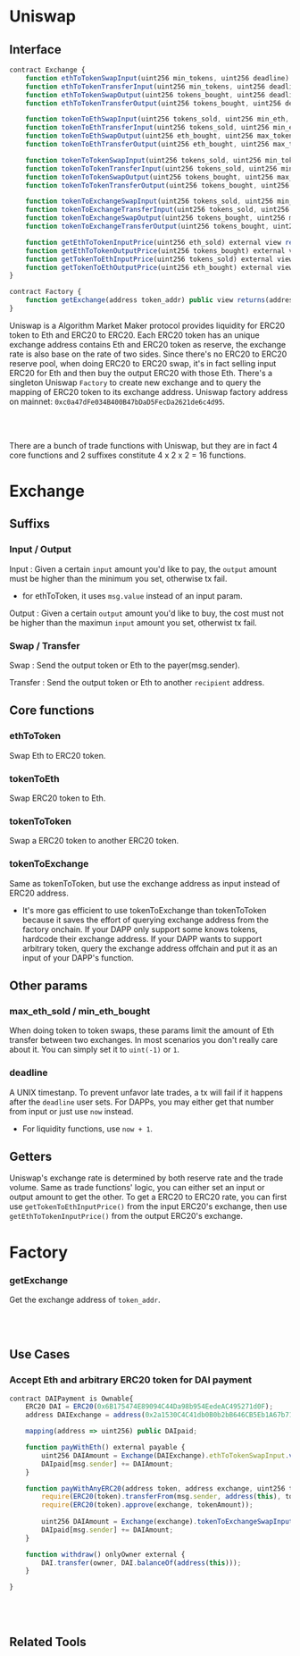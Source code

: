 # Uniswap

## Interface

```javascript
contract Exchange {
    function ethToTokenSwapInput(uint256 min_tokens, uint256 deadline) external payable returns (uint256 tokens_bought);
    function ethToTokenTransferInput(uint256 min_tokens, uint256 deadline, address recipient) external payable returns (uint256 tokens_bought);
    function ethToTokenSwapOutput(uint256 tokens_bought, uint256 deadline) external payable returns (uint256 eth_sold);
    function ethToTokenTransferOutput(uint256 tokens_bought, uint256 deadline, address recipient) external payable returns (uint256 eth_sold);

    function tokenToEthSwapInput(uint256 tokens_sold, uint256 min_eth, uint256 deadline) external returns (uint256 eth_bought);
    function tokenToEthTransferInput(uint256 tokens_sold, uint256 min_eth, uint256 deadline, address recipient) external returns (uint256 eth_bought);
    function tokenToEthSwapOutput(uint256 eth_bought, uint256 max_tokens, uint256 deadline) external returns (uint256 tokens_sold);
    function tokenToEthTransferOutput(uint256 eth_bought, uint256 max_tokens, uint256 deadline, address recipient) external returns (uint256 tokens_sold);

    function tokenToTokenSwapInput(uint256 tokens_sold, uint256 min_tokens_bought, uint256 min_eth_bought, uint256 deadline, address token_addr) external returns (uint256 tokens_bought);
    function tokenToTokenTransferInput(uint256 tokens_sold, uint256 min_tokens_bought, uint256 min_eth_bought, uint256 deadline, address recipient, address token_addr) external returns (uint256 tokens_bought);
    function tokenToTokenSwapOutput(uint256 tokens_bought, uint256 max_tokens_sold, uint256 max_eth_sold, uint256 deadline, address token_addr) external returns (uint256 tokens_sold);
    function tokenToTokenTransferOutput(uint256 tokens_bought, uint256 max_tokens_sold, uint256 max_eth_sold, uint256 deadline, address recipient, address token_addr) external returns (uint256 tokens_sold);

    function tokenToExchangeSwapInput(uint256 tokens_sold, uint256 min_tokens_bought, uint256 min_eth_bought, uint256 deadline, address exchange_addr) external returns (uint256 tokens_bought);
    function tokenToExchangeTransferInput(uint256 tokens_sold, uint256 min_tokens_bought, uint256 min_eth_bought, uint256 deadline, address recipient, address exchange_addr) external returns (uint256 tokens_bought);
    function tokenToExchangeSwapOutput(uint256 tokens_bought, uint256 max_tokens_sold, uint256 max_eth_sold, uint256 deadline, address exchange_addr) external returns (uint256 tokens_sold);
    function tokenToExchangeTransferOutput(uint256 tokens_bought, uint256 max_tokens_sold, uint256 max_eth_sold, uint256 deadline, address recipient, address exchange_addr) external returns (uint256 tokens_sold);

    function getEthToTokenInputPrice(uint256 eth_sold) external view returns (uint256 tokens_bought);
    function getEthToTokenOutputPrice(uint256 tokens_bought) external view returns (uint256 eth_sold);
    function getTokenToEthInputPrice(uint256 tokens_sold) external view returns (uint256 eth_bought);
    function getTokenToEthOutputPrice(uint256 eth_bought) external view returns (uint256 tokens_sold);
}
```

```javascript
contract Factory {
    function getExchange(address token_addr) public view returns(address);
}
```
Uniswap is a Algorithm Market Maker protocol provides liquidity for ERC20 token to Eth and ERC20 to ERC20.
Each ERC20 token has an unique exchange address contains Eth and ERC20 token as reserve, the exchange rate is also base on the rate of two sides.
Since there's no ERC20 to ERC20 reserve pool, when doing ERC20 to ERC20 swap, it's in fact selling input ERC20 for Eth and then buy the output ERC20 with those Eth. 
There's a singleton Uniswap `Factory` to create new exchange and to query the mapping of ERC20 token to its exchange address.
Uniswap factory address on mainnet: `0xc0a47dFe034B400B47bDaD5FecDa2621de6c4d95`.

<br />
<br />

There are a bunch of trade functions with Uniswap, but they are in fact 4 core functions and 2 suffixes constitute 4 x 2 x 2 = 16 functions.

# Exchange

## Suffixs

### Input / Output

Input : Given a certain `input` amount you'd like to pay, the `output` amount must be higher than the minimum you set, otherwise tx fail.
* for ethToToken, it uses `msg.value` instead of an input param.

Output : Given a certain `output` amount you'd like to buy, the cost must not be higher than the maximun `input` amount you set, otherwist tx fail.

### Swap / Transfer

Swap : Send the output token or Eth to the payer(msg.sender).

Transfer : Send the output token or Eth to another `recipient` address.



## Core functions

### ethToToken

Swap Eth to ERC20 token.

### tokenToEth

Swap ERC20 token to Eth.

### tokenToToken

Swap a ERC20 token to another ERC20 token.

### tokenToExchange

Same as tokenToToken, but use the exchange address as input instead of ERC20 address.

* It's more gas efficient to use tokenToExchange than tokenToToken because it saves the effort of querying exchange address from the factory onchain. If your DAPP only support some knows tokens, hardcode their exchange address. If your DAPP wants to support arbitrary token, query the exchange address offchain and put it as an input of your DAPP's function.

<TokenAddressToExchangeAddress />

## Other params

### max_eth_sold / min_eth_bought

When doing token to token swaps, these params limit the amount of Eth transfer between two exchanges. In most scenarios you don't really care about it. You can simply set it to `uint(-1)` or `1`.

### deadline

A UNIX timestanp. To prevent unfavor late trades, a tx will fail if it happens after the `deadline` user sets. For DAPPs, you may either get that number from input or just use `now` instead.

* For liquidity functions, use `now + 1`.

## Getters

Uniswap's exchange rate is determined by both reserve rate and the trade volume.
Same as trade functions' logic, you can either set an input or output amount to get the other. 
To get a ERC20 to ERC20 rate, you can first use `getTokenToEthInputPrice()` from the input ERC20's exchange, then use `getEthToTokenInputPrice()` from the output ERC20's exchange.

# Factory

### getExchange

Get the exchange address of `token_addr`.

<br />
<br />

## Use Cases

### Accept Eth and arbitrary ERC20 token for DAI payment

```javascript
contract DAIPayment is Ownable{
    ERC20 DAI = ERC20(0x6B175474E89094C44Da98b954EedeAC495271d0F);
    address DAIExchange = address(0x2a1530C4C41db0B0b2bB646CB5Eb1A67b7158667);

    mapping(address => uint256) public DAIpaid;

    function payWithEth() external payable {
        uint256 DAIAmount = Exchange(DAIExchange).ethToTokenSwapInput.value(msg.value)(1, now);
        DAIpaid[msg.sender] += DAIAmount;
    }

    function payWithAnyERC20(address token, address exchange, uint256 tokenAmount) external {
        require(ERC20(token).transferFrom(msg.sender, address(this), tokenAmount));
        require(ERC20(token).approve(exchange, tokenAmount));
        
        uint256 DAIAmount = Exchange(exchange).tokenToExchangeSwapInput(tokenAmount, 1, 1, now, DAIExchange);
        DAIpaid[msg.sender] += DAIAmount;
    }

    function withdraw() onlyOwner external {
        DAI.transfer(owner, DAI.balanceOf(address(this)));
    }

}
```

<br />
<br />

## Related Tools

<ChecksumAddressFormatter />
